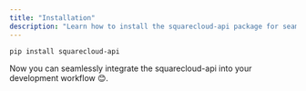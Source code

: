 ```yaml
---
title: "Installation"
description: "Learn how to install the squarecloud-api package for seamless integration into your projects"
---
```


```bash
pip install squarecloud-api
```

Now you can seamlessly integrate the squarecloud-api into your development workflow 😊.
